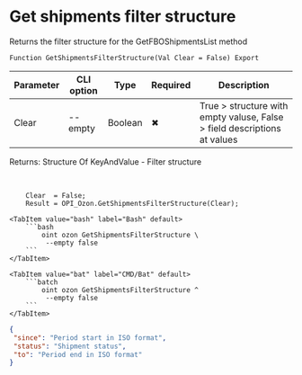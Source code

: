 ﻿---
sidebar_position: 8
description: Get shipments filter structure and other functions to work with Ozon in the Open Integration Package, a free open-source integration library for 1C:Enterprise 8, OneScript and CLI
keywords: [1C, 1С, 1С:Enterprise, 1С:Enterprise 8.3, API, Integration, Services, Exchange, OneScript, CLI, Ozon]
---


# Get shipments filter structure
 Returns the filter structure for the GetFBOShipmentsList method



`Function GetShipmentsFilterStructure(Val Clear = False) Export`

  | Parameter | CLI option | Type | Required | Description |
  |-|-|-|-|-|
  | Clear | --empty | Boolean | &#x2716; | True > structure with empty valuse, False > field descriptions at values |

  
  Returns:  Structure Of KeyAndValue - Filter structure

<br/>




```bsl title="1C:Enterprise/OneScript code example"
    Clear  = False;
    Result = OPI_Ozon.GetShipmentsFilterStructure(Clear);
```
 

 <Tabs>
  
    <TabItem value="bash" label="Bash" default>
        ```bash
            oint ozon GetShipmentsFilterStructure \
             --empty false
        ```
    </TabItem>
  
    <TabItem value="bat" label="CMD/Bat" default>
        ```batch
            oint ozon GetShipmentsFilterStructure ^
             --empty false
        ```
    </TabItem>
</Tabs>


```json title="Result"
{
 "since": "Period start in ISO format",
 "status": "Shipment status",
 "to": "Period end in ISO format"
}
```
